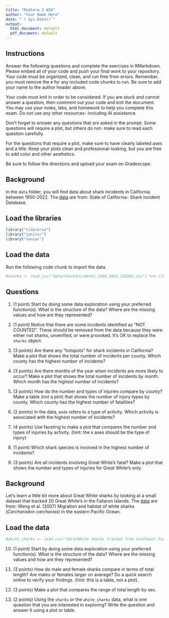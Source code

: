 ```yaml
---
title: "Midterm 2 W24"
author: "Your Name Here"
date: "`r Sys.Date()`"
output:
  html_document: default
  pdf_document: default
---
```


## Instructions
Answer the following questions and complete the exercises in RMarkdown. Please embed all of your code and push your final work to your repository. Your code must be organized, clean, and run free from errors. Remember, you must remove the `#` for any included code chunks to run. Be sure to add your name to the author header above. 

Your code must knit in order to be considered. If you are stuck and cannot answer a question, then comment out your code and knit the document. You may use your notes, labs, and homework to help you complete this exam. Do not use any other resources- including AI assistance.  

Don't forget to answer any questions that are asked in the prompt. Some questions will require a plot, but others do not- make sure to read each question carefully.  

For the questions that require a plot, make sure to have clearly labeled axes and a title. Keep your plots clean and professional-looking, but you are free to add color and other aesthetics.  

Be sure to follow the directions and upload your exam on Gradescope.    

## Background
In the `data` folder, you will find data about shark incidents in California between 1950-2022. The [data](https://catalog.data.gov/dataset/shark-incident-database-california-56167) are from: State of California- Shark Incident Database.   

## Load the libraries
```r
library("tidyverse")
library("janitor")
library("naniar")
```

## Load the data
Run the following code chunk to import the data.
```r
#sharks <- read_csv("data/SharkIncidents_1950_2022_220302.csv") %>% clean_names()
```

## Questions
1. (1 point) Start by doing some data exploration using your preferred function(s). What is the structure of the data? Where are the missing values and how are they represented?  

2. (1 point) Notice that there are some incidents identified as "NOT COUNTED". These should be removed from the data because they were either not sharks, unverified, or were provoked. It's OK to replace the `sharks` object.

3. (3 points) Are there any "hotspots" for shark incidents in California? Make a plot that shows the total number of incidents per county. Which county has the highest number of incidents?

4. (3 points) Are there months of the year when incidents are more likely to occur? Make a plot that shows the total number of incidents by month. Which month has the highest number of incidents?  

5. (3 points) How do the number and types of injuries compare by county? Make a table (not a plot) that shows the number of injury types by county. Which county has the highest number of fatalities?  

6. (2 points) In the data, `mode` refers to a type of activity. Which activity is associated with the highest number of incidents?

7. (4 points) Use faceting to make a plot that compares the number and types of injuries by activity. (hint: the x axes should be the type of injury) 

8. (1 point) Which shark species is involved in the highest number of incidents?  

9. (3 points) Are all incidents involving Great White's fatal? Make a plot that shows the number and types of injuries for Great White's only.  

## Background
Let's learn a little bit more about Great White sharks by looking at a small dataset that tracked 20 Great White's in the Fallaron Islands. The [data](https://link.springer.com/article/10.1007/s00227-007-0739-4) are from: Weng et al. (2007) Migration and habitat of white sharks (_Carcharodon carcharias_) in the eastern Pacific Ocean.

## Load the data
```r
#white_sharks <- read_csv("data/White sharks tracked from Southeast Farallon Island, CA, USA, 1999 2004.csv", na = c("?", "n/a")) %>% clean_names()
```

10. (1 point) Start by doing some data exploration using your preferred function(s). What is the structure of the data? Where are the missing values and how are they represented?

11. (3 points) How do male and female sharks compare in terms of total length? Are males or females larger on average? Do a quick search online to verify your findings. (hint: this is a table, not a plot).  

12. (3 points) Make a plot that compares the range of total length by sex.

13. (2 points) Using the `sharks` or the `white_sharks` data, what is one question that you are interested in exploring? Write the question and answer it using a plot or table.  